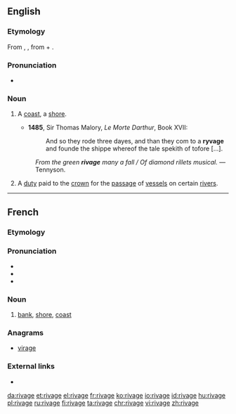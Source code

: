 ==English==

===Etymology===
From {{etyl|xno|en}} {{term|rivage|lang=fro}}, {{etyl|frm|en}} {{term|rivage|lang=fr}}, from {{term|rive}} + {{term|-age}}.

===Pronunciation===
* {{a|UK}} {{IPA|/ˈɹɪvɪdʒ/|lang=en}}

===Noun===
{{en-noun}}

# {{context|now|_|rare|poetic|lang=en}} A [[coast]], a [[shore]].
#* '''1485''', Sir Thomas Malory, ''Le Morte Darthur'', Book XVII:
#*: And so they rode three dayes, and than they com to a '''ryvage''' and founde the shippe whereof the tale spekith of tofore [...].
#: {{rfquotek|Spenser}}
#: ''From the green '''rivage''' many a fall / Of diamond rillets musical.'' &mdash; Tennyson.
# {{context|legal|UK|historical|lang=en}} A [[duty]] paid to the [[crown]] for the [[passage]] of [[vessel]]s on certain [[river]]s.

----

==French==

===Etymology===
{{suffix|rive|age|lang=fr}}

===Pronunciation===
* {{IPA|/ʁi.vaʒ/|lang=fr}}
* {{homophones|rivages|lang=fr}}
* {{hyphenation|ri|vage|lang=fr}}

===Noun===
{{fr-noun|m}}

# [[bank]], [[shore]], [[coast]]

===Anagrams===
* [[virage#French|virage]]

===External links===
* {{R:TLFi}}

[[da:rivage]]
[[et:rivage]]
[[el:rivage]]
[[fr:rivage]]
[[ko:rivage]]
[[io:rivage]]
[[id:rivage]]
[[hu:rivage]]
[[pl:rivage]]
[[ru:rivage]]
[[fi:rivage]]
[[ta:rivage]]
[[chr:rivage]]
[[vi:rivage]]
[[zh:rivage]]